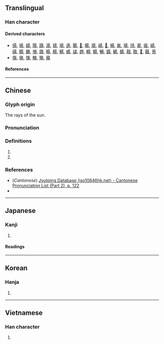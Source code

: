 {{also|易}}
{{character info}}
==Translingual==

===Han character===
{{Han char|rn=72|rad=日|as=05|sn=9|four=60227|canj=AMSH|ids=⿱旦勿}}

====Derived characters====
* [[偒]], [[啺]], [[婸]], [[陽]], [[踼]], [[湯]], [[揚]], [[場]], [[逿]], [[腸]], [[𥯕]], [[暘]], [[煬]], [[禓]], [[𥏫]], [[楊]], [[氱]], [[瑒]], [[玚]], [[𦳝]], [[瘍]], [[崵]], [[碭]], [[䵮]], [[颺]], [[愓]], [[㼒]], [[畼]], [[䁑]], [[糃]], [[蝪]], [[諹]], [[䞶]], [[輰]], [[餳]], [[暢]], [[鍚]], [[鰑]], [[䵘]], [[㦹]], [[敭]], [[𣋇]], [[䬗]], [[𤋁]]
* [[傷]], [[塲]], [[慯]], [[觴]], [[殤]], [[薚]]

====References====
{{Han ref|kx=0492.170|dkj=13832|dj=0855.170|hdz=21499.070|uh=661C}}

----

==Chinese==
{{zh-forms|s=𠃓|alt=𣆄}}

===Glyph origin===
{{Han etym}}
{{Han compound|日|示|彡|t1=sun|ls=ic}} The rays of the sun.

===Pronunciation===
{{zh-pron
|m=yáng
|c=joeng4
|mn=iông
|mc=y
|oc=y
|ma=
|cat=
}}

===Definitions===
{{zh-hanzi}}

# {{zh-alt-form|陽|tr=-}}
# {{zh-alt-form|易|tr=-}}

===References===
* (''Cantonese'') [http://www.iso10646hk.net/jp/document/download.jsp Jyutping Database (iso10646hk.net) - Cantonese Pronunciation List (Part 2), p. 122]
* {{R:twedu|A01780-003}}
----

==Japanese==

===Kanji===
{{ja-kanji|grade=|rs=日05}}

# {{rfdef|ja|sort=日05}}

====Readings====
{{ja-readings
|goon=よう
|kanon=よう
|kun=あがる, ひかり
}}

----

==Korean==

===Hanja===
{{ko-hanja|볕|양}}

# {{hanja form of|양|the [[sun]]; [[sunlight]]; [[sunshine]]; [[sunbeam]]}}

----

==Vietnamese==

===Han character===
{{vi-readings|rs=日05|reading=dương}}

# {{rfdef|vi|sort=日05}}
